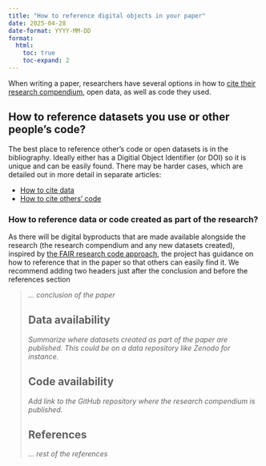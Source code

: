 ```yaml
---
title: "How to reference digital objects in your paper"
date: 2025-04-28
date-format: YYYY-MM-DD
format:
  html:
    toc: true
    toc-expand: 2
---
```


When writing a paper, researchers have several options in how to [cite their research compendium](intro.qmd), open data, as well as code they used.

## How to reference datasets you use or other people's code?

The best place to reference other's code or open datasets is in the bibliography. Ideally either has a Digitial Object Identifier (or DOI) so it is unique and can be easily found. There may be harder cases, which are detailed out in more detail in separate articles:

-   [How to cite data](citing-data.qmd)
-   [How to cite others' code](citing-code.qmd)

### How to reference data or code created as part of the research?

As there will be digital byproducts that are made available alongside the research (the research compendium and any new datasets created), inspired by [the FAIR research code approach](https://www.nature.com/articles/s41597-022-01710-x#data-availability), the project has guidance on how to reference that in the paper so that others can easily find it. We recommend adding two headers just after the conclusion and before the references section

> *... conclusion of the paper*
>
> ## Data availability
>
> *Summarize where datasets created as part of the paper are published. This could be on a data repository like Zenodo for instance.*
>
> ## Code availability
>
> *Add link to the GitHub repository where the research compendium is published.*
>
> ## References 
>
> *... rest of the references*
